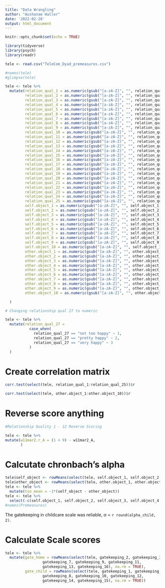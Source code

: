 ```yaml
---
title: "Data Wrangling"
author: "Aushanae Haller"
date: '2022-02-28'
output: html_document
---
```


```r
knitr::opts_chunk$set(echo = TRUE)
```

```r
library(tidyverse)
library(psych)
library(readr)
```

```r
tele <- read.csv("TeleCom_Dyad_premeasures.csv")

#names(tele)
#glimpse(tele)
```

```r
tele <- tele %>%
  mutate(relation_qual_1 = as.numeric(gsub("[a-zA-Z]", "", relation_qual_1)),
         relation_qual_2 = as.numeric(gsub("[a-zA-Z]", "", relation_qual_2)),
         relation_qual_3 = as.numeric(gsub("[a-zA-Z]", "", relation_qual_3)),
         relation_qual_4 = as.numeric(gsub("[a-zA-Z]", "", relation_qual_4)),
         relation_qual_5 = as.numeric(gsub("[a-zA-Z]", "", relation_qual_5)),
         relation_qual_6 = as.numeric(gsub("[a-zA-Z]", "", relation_qual_6)),
         relation_qual_7 = as.numeric(gsub("[a-zA-Z]", "", relation_qual_7)),
         relation_qual_8 = as.numeric(gsub("[a-zA-Z]", "", relation_qual_8)),
         relation_qual_9 = as.numeric(gsub("[a-zA-Z]", "", relation_qual_9)),
         relation_qual_10 = as.numeric(gsub("[a-zA-Z]", "", relation_qual_10)),
         relation_qual_11 = as.numeric(gsub("[a-zA-Z]", "", relation_qual_11)),
         relation_qual_12 = as.numeric(gsub("[a-zA-Z]", "", relation_qual_12)),
         relation_qual_13 = as.numeric(gsub("[a-zA-Z]", "", relation_qual_13)),
         relation_qual_14 = as.numeric(gsub("[a-zA-Z]", "", relation_qual_14)),
         relation_qual_15 = as.numeric(gsub("[a-zA-Z]", "", relation_qual_15)),
         relation_qual_16 = as.numeric(gsub("[a-zA-Z]", "", relation_qual_16)),
         relation_qual_17 = as.numeric(gsub("[a-zA-Z]", "", relation_qual_17)),
         relation_qual_18 = as.numeric(gsub("[a-zA-Z]", "", relation_qual_18)),
         relation_qual_19 = as.numeric(gsub("[a-zA-Z]", "", relation_qual_19)),
         relation_qual_20 = as.numeric(gsub("[a-zA-Z]", "", relation_qual_20)),
         relation_qual_21 = as.numeric(gsub("[a-zA-Z]", "", relation_qual_21)),
         relation_qual_22 = as.numeric(gsub("[a-zA-Z]", "", relation_qual_22)),
         relation_qual_23 = as.numeric(gsub("[a-zA-Z]", "", relation_qual_23)),
         relation_qual_24 = as.numeric(gsub("[a-zA-Z]", "", relation_qual_24)),
         relation_qual_25 = as.numeric(gsub("[a-zA-Z]", "", relation_qual_25)),
         self.object_1 = as.numeric(gsub("[a-zA-Z]", "", self.object_1)),
         self.object_2 = as.numeric(gsub("[a-zA-Z]", "", self.object_2)),
         self.object_3 = as.numeric(gsub("[a-zA-Z]", "", self.object_3)),
         self.object_4 = as.numeric(gsub("[a-zA-Z]", "", self.object_4)),
         self.object_5 = as.numeric(gsub("[a-zA-Z]", "", self.object_5)),
         self.object_6 = as.numeric(gsub("[a-zA-Z]", "", self.object_6)),
         self.object_7 = as.numeric(gsub("[a-zA-Z]", "", self.object_7)),
         self.object_8 = as.numeric(gsub("[a-zA-Z]", "", self.object_8)),
         self.object_9 = as.numeric(gsub("[a-zA-Z]", "", self.object_9)),
         self.object_10 = as.numeric(gsub("[a-zA-Z]", "", self.object_10)),
         other.object_1 = as.numeric(gsub("[a-zA-Z]", "", other.object_1)),
         other.object_2 = as.numeric(gsub("[a-zA-Z]", "", other.object_2)),
         other.object_3 = as.numeric(gsub("[a-zA-Z]", "", other.object_3)),
         other.object_4 = as.numeric(gsub("[a-zA-Z]", "", other.object_4)),
         other.object_5 = as.numeric(gsub("[a-zA-Z]", "", other.object_5)),
         other.object_6 = as.numeric(gsub("[a-zA-Z]", "", other.object_6)),
         other.object_7 = as.numeric(gsub("[a-zA-Z]", "", other.object_7)),
         other.object_8 = as.numeric(gsub("[a-zA-Z]", "", other.object_8)),
         other.object_9 = as.numeric(gsub("[a-zA-Z]", "", other.object_9)),
         other.object_10 = as.numeric(gsub("[a-zA-Z]", "", other.object_10))

  )

# Changing relationship qual 27 to numeric 

tele <- tele %>%
  mutate(relation_qual_27 =
           case_when(
             relation_qual_27 == "not too happy" ~ 1,
             relation_qual_27 == "pretty happy" ~ 2,
             relation_qual_27 == "very happy" ~ 3
           )
  )

```

# Create correlation matrix

```r

corr.test(select(tele, relation_qual_1:relation_qual_25))$r

corr.test(select(tele, other.object_1:other.object_10))$r

```

# Reverse score anything

```r
#Relationship Quality 1 - 12 Reverse Scoring

tele <- tele %>%
mutate(w11mar2.r_A = (1 + 9) - w11mar2_A,
       )
```


# Calcutate chronbach's alpha

```r
tele$self_object <- rowMeans(select(tele, self.object_1, self.object_2, self.object_3, self.object_4, self.object_5, self.object_6, self.object_7, self.object_8, self.object_9, self.object_10))
tele$other_object <- rowMeans(select(tele, other.object_1, other.object_2, other.object_3, other.object_4, other.object_5, other.object_6, other.object_7, other.object_8, other.object_9, other.object_10))
tele <- tele %>%
  mutate(tso_mean = -1*(self_object - other_object))
tele <- tele %>%
  select(-c(self.object_1, self.object_2, self.object_3, self.object_4, self.object_5, self.object_6, self.object_7, self.object_8, self.object_9, self.object_10, other.object_1, other.object_2, other.object_3, other.object_4, other.object_5, other.object_6, other.object_7, other.object_8, other.object_9, other.object_10 ))
#names(Premeasures)
```



The gatekeeping in childcare scale was reliable, $\alpha$ = `r round(alpha_child, 2)`.

# Calculate Scale scores

```r
tele <- tele %>%
  mutate(gate_home = rowMeans(select(tele, gatekeeping_2, gatekeeping_3, gatekeeping_5, 
                 gatekeeping_7, gatekeeping_9, gatekeeping_11, 
                 gatekeeping_13, gatekeeping_16), na.rm = TRUE),
         gate_child = rowMeans(select(tele, gatekeeping_1, gatekeeping_4, gatekeeping_6, 
                 gatekeeping_8, gatekeeping_10, gatekeeping_12, 
                 gatekeeping_14, gatekeeping_15), na.rm = TRUE))

```
